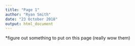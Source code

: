 ```yaml
---
title: "Page 1"
author: "Ryan Smith"
date: "23 October 2018"
output: html_document
---
```

*figure out something to put on this page (really wow them)
